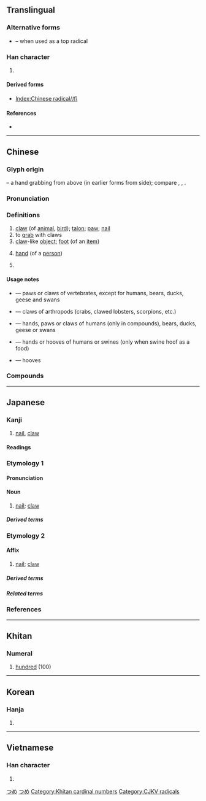 {{also|爫|瓜|手|寸}}
{{character info/new}}
==Translingual==
{{stroke order|type=animate}}

===Alternative forms===
* {{l|mul|爫}} – when used as a top radical

===Han character===
{{Han char|rn=87|rad=爪|as=00|sn=4|four=72230|canj=HLO|ids=⿸𠂆⿰丨乀}}

# {{mul-kangxi radical-def}}

====Derived forms====
* [[Index:Chinese radical/爪]]

====References====
* {{Han ref|kx=0688.260|dkj=19653|dj=1101.120|hdz=32030.010|uh=722A|ud=29226|bh=A4F6|bd=42230}}

----

==Chinese==
{{zh-forms|alt=㕚-ancient}}

===Glyph origin===
{{Han etym}}
{{liushu|p}} – a hand grabbing from above (in earlier forms from side); compare {{zh-l|*手}}, {{zh-l|*寸}}, {{zh-l|*九}}.

===Pronunciation===
{{zh-pron
|m=zhuǎ,zhǎo,er=y,1nb=vernacular,2nb=literary
|m_note=zhuǎ - “claw; claw-like object”
|m-s=zao3
|c=zaau2
|h=pfs=cháu
|mn=ml:cháu/qz,xm,zz:chiáu/qz:liáu/tp,xm:niáu/kh,zz:jiáu
|mn_note=cháu - literary; chiáu/liáu/niáu/jiáu - vernacular
|w=2tsau
|mc=y
|oc=y
|cat=n,pn
}}

===Definitions===
{{zh-hanzi}}

# [[claw]] (of [[animal]], [[bird]]); [[talon]]; [[paw]]; [[nail]]
# to [[grab]] with claws
# [[claw]]-like [[object]]; [[foot]] (of an [[item]])
# {{lb|zh|derogatory|or|humorous}} [[hand]] (of a [[person]])
# {{surname|lang=zh}}

====Usage notes====
* {{zh-l|爪}} ― paws or claws of vertebrates, except for humans, bears, ducks, geese and swans
* {{zh-l|鉗}} ― claws of arthropods (crabs, clawed lobsters, scorpions, etc.)
* {{zh-l|掌}} ― hands, paws or claws of humans (only in compounds), bears, ducks, geese or swans
* {{zh-l|手}} ― hands or hooves of humans or swines (only when swine hoof as a food)
* {{zh-l|蹄}} ― hooves

===Compounds===
{{zh-der|爪甲|爪枯|爪哇|爪牙|爪印|鳳爪|雞爪|爪子|爪兒|爪尖兒|八爪魚|冰爪|心膂爪牙|張牙舞爪|展爪|一鱗一爪|一鱗半爪|爪哇島|爪尋|爪牙官|片鱗半爪|手爪|爪角|爪哇族|爪甲點金|祿山之爪|爪牙吏|爪士|爪袖|爪牙之將|爪哇人|爪蹄類|爪老|狗爪子|犬牙鷹爪|牙爪|爪痕|爪牙之士|爪哇國|熱爪哇|握拳透爪|探爪兒|東鱗西爪|鷹爪|虎爪拳|舞爪張牙|虎爪豆|龍爪槐|雞爪釘|龍爪書|能牙利爪|鱗爪|魔爪|鷹爪毛兒|鷹爪功|鵰心雁爪|鴻爪|鳥爪|鱉爪|龍爪|飛鴻雪爪|雪泥鴻爪|通眉長爪|鋸牙鉤爪|鉤爪鋸牙|繫爪|鉤爪|爪字頭}}

----

==Japanese==

===Kanji===
{{ja-kanji|grade=|rs=爪00}}

# [[nail]], [[claw]]

====Readings====
{{ja-readings
|on=そう
|kun=つめ-, つま-
}}

===Etymology 1===
{{wikipedia|lang=ja}}
{{ja-kanjitab|つめ|yomi=k}}
{{rfe|ja}}

====Pronunciation====
{{ja-pron|つめ|acc=0|acc_ref=DJR}}

====Noun====
{{ja-noun|つめ}}

# [[nail]]; [[claw]]

=====Derived terms=====
{{der3|lang=ja
| {{ja-r|鷹の爪|たか の つめ}}
}}

===Etymology 2===
{{ja-kanjitab|つま|yomi=k}}
{{rfe|ja}}

====Affix====
{{ja-pos|affix|つま}}

# {{lb|ja|only in compounds}} [[nail]]; [[claw]]

=====Derived terms=====
{{der3|lang=ja
| {{ja-r|爪先|つまさき}}
}}

=====Related terms=====
{{der3|lang=ja
| {{ja-r|摘まむ|つまむ}}, {{ja-r|摘む|つむ}}
}}

===References===
<references />

[[Category:Japanese basic words|つめ]]
[[Category:ja:Anatomy|つめ]]

----

==Khitan==

===Numeral===
{{head|zkt|numeral|tr=jau}}

# [[hundred]] (100)

[[Category:Khitan cardinal numbers]]

----

==Korean==

===Hanja===
{{ko-hanja|hangeul=조|eumhun=|rv=jo|mr=cho|y=co}}

# {{defn|lang=ko|sort=爪00}}

----

==Vietnamese==

===Han character===
{{vi-hantu|[[trảo]], [[trẩu]], [[vuốt]], [[trảu]]|rs=爪00}}

# {{defn|lang=vi|sort=爪00}}

[[Category:CJKV radicals]]